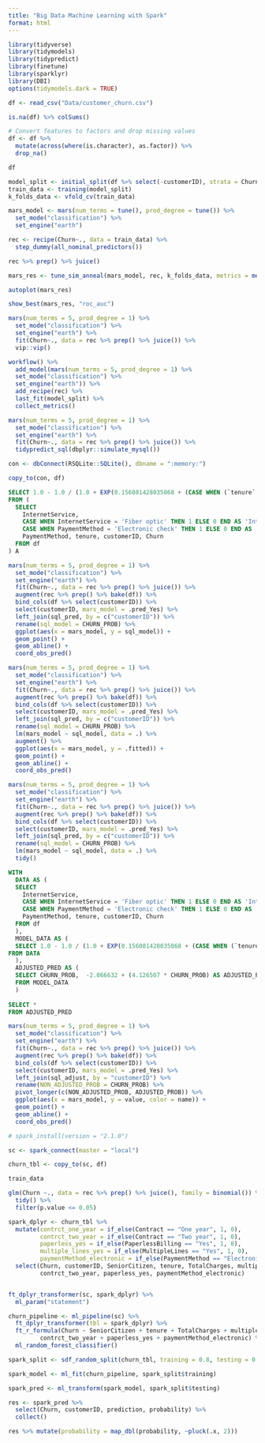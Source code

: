 ```yaml
---
title: "Big Data Machine Learning with Spark"
format: html
---
```



```r
library(tidyverse)
library(tidymodels)
library(tidypredict)
library(finetune)
library(sparklyr)
library(DBI)
options(tidymodels.dark = TRUE)

df <- read_csv("Data/customer_churn.csv")
```

```r
is.na(df) %>% colSums()

# Convert features to factors and drop missing values
df <- df %>% 
  mutate(across(where(is.character), as.factor)) %>% 
  drop_na()
```

```r
df
```

```r
model_split <- initial_split(df %>% select(-customerID), strata = Churn)
train_data <- training(model_split)
k_folds_data <- vfold_cv(train_data)
```

```r
mars_model <- mars(num_terms = tune(), prod_degree = tune()) %>% 
  set_mode("classification") %>% 
  set_engine("earth")

rec <- recipe(Churn~., data = train_data) %>% 
  step_dummy(all_nominal_predictors())

rec %>% prep() %>% juice()

mars_res <- tune_sim_anneal(mars_model, rec, k_folds_data, metrics = metric_set(roc_auc))
```


```r
autoplot(mars_res)
```

```r
show_best(mars_res, "roc_auc")
```



```r
mars(num_terms = 5, prod_degree = 1) %>% 
  set_mode("classification") %>% 
  set_engine("earth") %>% 
  fit(Churn~., data = rec %>% prep() %>% juice()) %>% 
  vip::vip()
```

```r
workflow() %>% 
  add_model(mars(num_terms = 5, prod_degree = 1) %>% 
  set_mode("classification") %>% 
  set_engine("earth")) %>% 
  add_recipe(rec) %>% 
  last_fit(model_split) %>% 
  collect_metrics()
```




```r
mars(num_terms = 5, prod_degree = 1) %>% 
  set_mode("classification") %>% 
  set_engine("earth") %>% 
  fit(Churn~., data = rec %>% prep() %>% juice()) %>% 
  tidypredict_sql(dbplyr::simulate_mysql())
```


```r
con <- dbConnect(RSQLite::SQLite(), dbname = ":memory:")

copy_to(con, df)
```


```sql
SELECT 1.0 - 1.0 / (1.0 + EXP(0.156081428035868 + (CASE WHEN (`tenure` < 10.0) THEN (10.0 - `tenure`) WHEN NOT(`tenure` < 10.0) THEN (0.0) END * 0.0310290972457379) + (CASE WHEN (`tenure` > 10.0) THEN (`tenure` - 10.0) WHEN NOT(`tenure` > 10.0) THEN (0.0) END * -0.00375498053077481) + (`InternetService_Fiber.optic` * 0.236063007144752) + (`PaymentMethod_Electronic.check` * 0.134176965932244))) AS CHURN_PROB, customerID
FROM (
  SELECT 
    InternetService, 
    CASE WHEN InternetService = 'Fiber optic' THEN 1 ELSE 0 END AS 'InternetService_Fiber.optic',
    CASE WHEN PaymentMethod = 'Electronic check' THEN 1 ELSE 0 END AS 'PaymentMethod_Electronic.check',
    PaymentMethod, tenure, customerID, Churn
  FROM df
) A 

```



```r
mars(num_terms = 5, prod_degree = 1) %>% 
  set_mode("classification") %>% 
  set_engine("earth") %>% 
  fit(Churn~., data = rec %>% prep() %>% juice()) %>% 
  augment(rec %>% prep() %>% bake(df)) %>% 
  bind_cols(df %>% select(customerID)) %>% 
  select(customerID, mars_model = .pred_Yes) %>% 
  left_join(sql_pred, by = c("customerID")) %>% 
  rename(sql_model = CHURN_PROB) %>% 
  ggplot(aes(x = mars_model, y = sql_model)) + 
  geom_point() +
  geom_abline() + 
  coord_obs_pred()
```


```r
mars(num_terms = 5, prod_degree = 1) %>% 
  set_mode("classification") %>% 
  set_engine("earth") %>% 
  fit(Churn~., data = rec %>% prep() %>% juice()) %>% 
  augment(rec %>% prep() %>% bake(df)) %>% 
  bind_cols(df %>% select(customerID)) %>% 
  select(customerID, mars_model = .pred_Yes) %>% 
  left_join(sql_pred, by = c("customerID")) %>% 
  rename(sql_model = CHURN_PROB) %>% 
  lm(mars_model ~ sql_model, data = .) %>% 
  augment() %>% 
  ggplot(aes(x = mars_model, y = .fitted)) +
  geom_point() + 
  geom_abline() + 
  coord_obs_pred()

mars(num_terms = 5, prod_degree = 1) %>% 
  set_mode("classification") %>% 
  set_engine("earth") %>% 
  fit(Churn~., data = rec %>% prep() %>% juice()) %>% 
  augment(rec %>% prep() %>% bake(df)) %>% 
  bind_cols(df %>% select(customerID)) %>% 
  select(customerID, mars_model = .pred_Yes) %>% 
  left_join(sql_pred, by = c("customerID")) %>% 
  rename(sql_model = CHURN_PROB) %>% 
  lm(mars_model ~ sql_model, data = .) %>% 
  tidy()
```


```sql
WITH  
  DATA AS (
  SELECT 
    InternetService, 
    CASE WHEN InternetService = 'Fiber optic' THEN 1 ELSE 0 END AS 'InternetService_Fiber.optic',
    CASE WHEN PaymentMethod = 'Electronic check' THEN 1 ELSE 0 END AS 'PaymentMethod_Electronic.check',
    PaymentMethod, tenure, customerID, Churn
  FROM df
  ),
  MODEL_DATA AS (
  SELECT 1.0 - 1.0 / (1.0 + EXP(0.156081428035868 + (CASE WHEN (`tenure` < 10.0) THEN (10.0 - `tenure`) WHEN NOT(`tenure` < 10.0) THEN (0.0) END * 0.0310290972457379) + (CASE WHEN (`tenure` > 10.0) THEN (`tenure` - 10.0) WHEN NOT(`tenure` > 10.0) THEN (0.0) END * -0.00375498053077481) + (`InternetService_Fiber.optic` * 0.236063007144752) + (`PaymentMethod_Electronic.check` * 0.134176965932244))) AS CHURN_PROB, customerID
FROM DATA
  ),
  ADJUSTED_PRED AS (
  SELECT CHURN_PROB,  -2.066632	+ (4.126507	* CHURN_PROB) AS ADJUSTED_PROB, customerID
  FROM MODEL_DATA
  )
 
SELECT * 
FROM ADJUSTED_PRED
```



```r
mars(num_terms = 5, prod_degree = 1) %>% 
  set_mode("classification") %>% 
  set_engine("earth") %>% 
  fit(Churn~., data = rec %>% prep() %>% juice()) %>% 
  augment(rec %>% prep() %>% bake(df)) %>% 
  bind_cols(df %>% select(customerID)) %>% 
  select(customerID, mars_model = .pred_Yes) %>% 
  left_join(sql_adjust, by = "customerID") %>% 
  rename(NON_ADJUSTED_PROB = CHURN_PROB) %>% 
  pivot_longer(c(NON_ADJUSTED_PROB, ADJUSTED_PROB)) %>% 
  ggplot(aes(x = mars_model, y = value, color = name)) + 
  geom_point() + 
  geom_abline() +
  coord_obs_pred()
```



```r
# spark_install(version = "2.1.0")

sc <- spark_connect(master = "local")

churn_tbl <- copy_to(sc, df)
```

```r
train_data

glm(Churn ~., data = rec %>% prep() %>% juice(), family = binomial()) %>% 
  tidy() %>% 
  filter(p.value <= 0.05)
```


```r
spark_dplyr <- churn_tbl %>% 
  mutate(contrct_one_year = if_else(Contract == "One year", 1, 0),
         contrct_two_year = if_else(Contract == "Two year", 1, 0),
         paperless_yes = if_else(PaperlessBilling == "Yes", 1, 0),
         multiple_lines_yes = if_else(MultipleLines == "Yes", 1, 0),
         paymentMethod_electronic = if_else(PaymentMethod == "Electronic check", 1, 0)) %>% 
  select(Churn, customerID, SeniorCitizen, tenure, TotalCharges, multiple_lines_yes, contrct_one_year, 
         contrct_two_year, paperless_yes, paymentMethod_electronic)


ft_dplyr_transformer(sc, spark_dplyr) %>% 
  ml_param("statement")
```


```r
churn_pipeline <- ml_pipeline(sc) %>% 
  ft_dplyr_transformer(tbl = spark_dplyr) %>% 
  ft_r_formula(Churn ~ SeniorCitizen + tenure + TotalCharges + multiple_lines_yes + contrct_one_year + 
         contrct_two_year + paperless_yes + paymentMethod_electronic) %>% 
  ml_random_forest_classifier()

spark_split <- sdf_random_split(churn_tbl, training = 0.8, testing = 0.2)

spark_model <- ml_fit(churn_pipeline, spark_split$training)

spark_pred <- ml_transform(spark_model, spark_split$testing)

res <- spark_pred %>% 
  select(Churn, customerID, prediction, probability) %>% 
  collect()
```

```r
res %>% mutate(probability = map_dbl(probability, ~pluck(.x, 2)))
```
